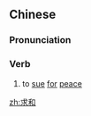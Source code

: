 ==Chinese==
{{zh-forms}}

===Pronunciation===
{{zh-pron
|m=qiúhé
|h=pfs=khiù-fò
|mn=kiû-hô
|cat=v
}}

===Verb===
{{zh-verb}}

# to [[sue]] [[for]] [[peace]]

[[zh:求和]]